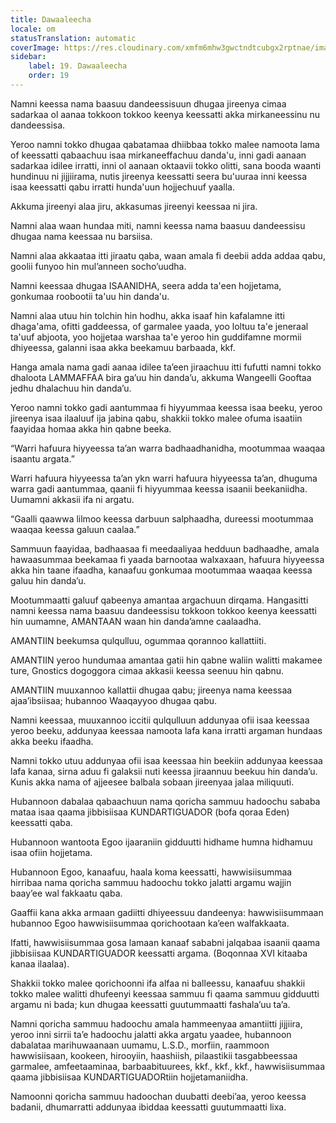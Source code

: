 ```yaml
---
title: Dawaaleecha
locale: om
statusTranslation: automatic
coverImage: https://res.cloudinary.com/xmfm6mhw3gwctndtcubgx2rptnae/image/upload/v1741354419/small_cover_la_gran_rebelion_28716e29d2.webp
sidebar:
    label: 19. Dawaaleecha
    order: 19
---
```

Namni keessa nama baasuu dandeessisuun dhugaa jireenya cimaa sadarkaa ol aanaa tokkoon tokkoo keenya keessatti akka mirkaneessinu nu dandeessisa.

Yeroo namni tokko dhugaa qabatamaa dhiibbaa tokko malee namoota lama of keessatti qabaachuu isaa mirkaneeffachuu danda'u, inni gadi aanaan sadarkaa idilee irratti, inni ol aanaan oktaavii tokko olitti, sana booda waanti hundinuu ni jijjiirama, nutis jireenya keessatti seera bu'uuraa inni keessa isaa keessatti qabu irratti hunda'uun hojjechuuf yaalla.

Akkuma jireenyi alaa jiru, akkasumas jireenyi keessaa ni jira.

Namni alaa waan hundaa miti, namni keessa nama baasuu dandeessisu dhugaa nama keessaa nu barsiisa.

Namni alaa akkaataa itti jiraatu qaba, waan amala fi deebii adda addaa qabu, goolii funyoo hin mul’anneen socho’uudha.

Namni keessaa dhugaa ISAANIDHA, seera adda ta'een hojjetama, gonkumaa roobootii ta'uu hin danda'u.

Namni alaa utuu hin tolchin hin hodhu, akka isaaf hin kafalamne itti dhaga'ama, ofitti gaddeessa, of garmalee yaada, yoo loltuu ta'e jeneraal ta'uuf abjoota, yoo hojjetaa warshaa ta'e yeroo hin guddifamne mormii dhiyeessa, galanni isaa akka beekamuu barbaada, kkf.

Hanga amala nama gadi aanaa idilee ta’een jiraachuu itti fufutti namni tokko dhaloota LAMMAFFAA bira ga’uu hin danda’u, akkuma Wangeelli Gooftaa jedhu dhalachuu hin danda’u.

Yeroo namni tokko gadi aantummaa fi hiyyummaa keessa isaa beeku, yeroo jireenya isaa ilaaluuf ija jabina qabu, shakkii tokko malee ofuma isaatiin faayidaa homaa akka hin qabne beeka.

“Warri hafuura hiyyeessa ta’an warra badhaadhanidha, mootummaa waaqaa isaantu argata.”

Warri hafuura hiyyeessa ta’an ykn warri hafuura hiyyeessa ta’an, dhuguma warra gadi aantummaa, qaanii fi hiyyummaa keessa isaanii beekaniidha. Uumamni akkasii ifa ni argatu.

“Gaalli qaawwa lilmoo keessa darbuun salphaadha, dureessi mootummaa waaqaa keessa galuun caalaa.”

Sammuun faayidaa, badhaasaa fi meedaaliyaa hedduun badhaadhe, amala hawaasummaa beekamaa fi yaada barnootaa walxaxaan, hafuura hiyyeessa akka hin taane ifaadha, kanaafuu gonkumaa mootummaa waaqaa keessa galuu hin danda’u.

Mootummaatti galuuf qabeenya amantaa argachuun dirqama. Hangasitti namni keessa nama baasuu dandeessisu tokkoon tokkoo keenya keessatti hin uumamne, AMANTAAN waan hin danda’amne caalaadha.

AMANTIIN beekumsa qulqulluu, ogummaa qorannoo kallattiiti.

AMANTIIN yeroo hundumaa amantaa gatii hin qabne waliin walitti makamee ture, Gnostics dogoggora cimaa akkasii keessa seenuu hin qabnu.

AMANTIIN muuxannoo kallattii dhugaa qabu; jireenya nama keessaa ajaa’ibsiisaa; hubannoo Waaqayyoo dhugaa qabu.

Namni keessaa, muuxannoo iccitii qulqulluun addunyaa ofii isaa keessaa yeroo beeku, addunyaa keessaa namoota lafa kana irratti argaman hundaas akka beeku ifaadha.

Namni tokko utuu addunyaa ofii isaa keessaa hin beekiin addunyaa keessaa lafa kanaa, sirna aduu fi galaksii nuti keessa jiraannuu beekuu hin danda’u. Kunis akka nama of ajjeesee balbala sobaan jireenyaa jalaa miliquuti.

Hubannoon dabalaa qabaachuun nama qoricha sammuu hadoochu sababa mataa isaa qaama jibbisiisaa KUNDARTIGUADOR (bofa qoraa Eden) keessatti qaba.

Hubannoon wantoota Egoo ijaaraniin gidduutti hidhame humna hidhamuu isaa ofiin hojjetama.

Hubannoon Egoo, kanaafuu, haala koma keessatti, hawwisiisummaa hirribaa nama qoricha sammuu hadoochu tokko jalatti argamu wajjin baay’ee wal fakkaatu qaba.

Gaaffii kana akka armaan gadiitti dhiyeessuu dandeenya: hawwisiisummaan hubannoo Egoo hawwisiisummaa qorichootaan ka’een walfakkaata.

Ifatti, hawwisiisummaa gosa lamaan kanaaf sababni jalqabaa isaanii qaama jibbisiisaa KUNDARTIGUADOR keessatti argama. (Boqonnaa XVI kitaaba kanaa ilaalaa).

Shakkii tokko malee qorichoonni ifa alfaa ni balleessu, kanaafuu shakkii tokko malee walitti dhufeenyi keessaa sammuu fi qaama sammuu gidduutti argamu ni bada; kun dhugaa keessatti guutummaatti fashala’uu ta’a.

Namni qoricha sammuu hadoochu amala hammeenyaa amantiitti jijjiira, yeroo inni sirrii ta’e hadoochu jalatti akka argatu yaadee, hubannoon dabalataa marihuwaanaan uumamu, L.S.D., morfiin, raammoon hawwisiisaan, kookeen, hirooyiin, haashiish, pilaastikii tasgabbeessaa garmalee, amfeetaaminaa, barbaabituurees, kkf., kkf., kkf., hawwisiisummaa qaama jibbisiisaa KUNDARTIGUADORtiin hojjetamaniidha.

Namoonni qoricha sammuu hadoochan duubatti deebi’aa, yeroo keessa badanii, dhumarratti addunyaa ibiddaa keessatti guutummaatti lixa.

